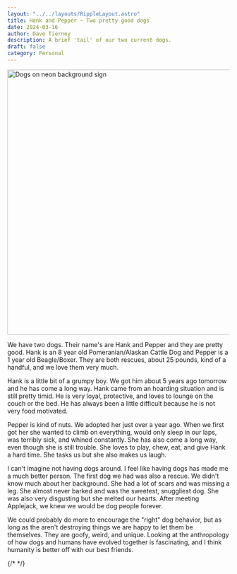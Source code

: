```yaml
---
layout: "../../layouts/RippleLayout.astro"
title: Hank and Pepper ~ Two pretty good dogs
date: 2024-03-16
author: Dave Tierney
description: A brief 'tail' of our two current dogs.
draft: false
category: Personal
---
```



<Image src={dogs} alt="Dogs on neon background sign" height="600" width="1200" />

We have two dogs. Their name's are Hank and Pepper and they are pretty good. Hank is an 8 year old Pomeranian/Alaskan Cattle Dog and Pepper is a 1 year old Beagle/Boxer. They are both rescues, about 25 pounds, kind of a handful, and we love them very much.

Hank is a little bit of a grumpy boy. We got him about 5 years ago tomorrow and he has come a long way. Hank came from an hoarding situation and is still pretty timid. He is very loyal, protective, and loves to lounge on the couch or the bed. He has always been a little difficult because he is not very food motivated.

Pepper is kind of nuts. We adopted her just over a year ago. When we first got her she wanted to climb on everything, would only sleep in our laps, was terribly sick, and whined constantly. She has also come a long way, even though she is still trouble. She loves to play, chew, eat, and give Hank a hard time. She tasks us but she also makes us laugh.

I can't imagine not having dogs around. I feel like having dogs has made me a much better person. The first dog we had was also a rescue. We didn't know much about her background. She had a lot of scars and was missing a leg. She almost never barked and was the sweetest, snuggliest dog. She was also very disgusting but she melted our hearts. After meeting Applejack, we knew we would be dog people forever.

We could probably do more to encourage the "right" dog behavior, but as long as the aren't destroying things we are happy to let them be themselves. They are goofy, weird, and unique. Looking at the anthropology of how dogs and humans have evolved together is fascinating, and I think humanity is better off with our best friends.

{/* <a href="" target="_blank" rel="noopener" className="whitespace-nowrap underline decoration-neon transition hover:text-neon"></a> */}